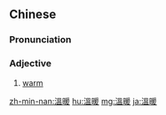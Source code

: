 {{also|温暖}}
==Chinese==
{{zh-forms|s=温暖}}

===Pronunciation===
{{zh-pron
|m=wēnnuǎn
|c=wan1 nyun5
|h=pfs=vûn-nôn
|mn=un-loán
|cat=a
}}

===Adjective===
{{zh-adj}}

# [[warm]]

[[zh-min-nan:溫暖]]
[[hu:溫暖]]
[[mg:溫暖]]
[[ja:溫暖]]